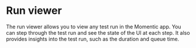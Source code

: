 # Run viewer

The run viewer allows you to view any test run in the Momentic app.
You can step through the test run and see the state of the UI at each step.
It also provides insights into the test run, such as the duration and queue time.
